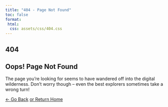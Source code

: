 ```yaml
---
title: "404 - Page Not Found"
toc: false
format:
 html:
  css: assets/css/404.css
---
```

:::::: {.error-container}

# 404 {.error-number}
## Oops! Page Not Found {.error-title}
:::: error-message
The page you're looking for seems to have wandered off into the digital wilderness. Don't worry though – even the best explorers sometimes take a wrong turn!
::::
[← Go Back](javascript:history.back()){class="back-button"} [or Return Home](/){class="home-link"}

::::::

<script src="/assets/scripts/back.html" defer></script>